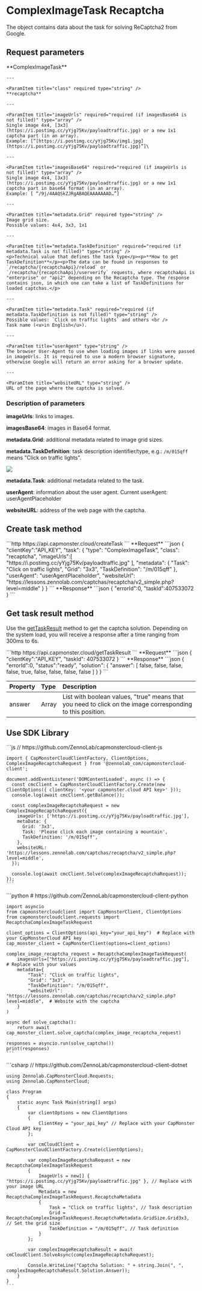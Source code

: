 ﻿---
sidebar_position: 8
sidebar_label: ComplexImageTask Recaptcha
---


# ComplexImageTask Recaptcha

<PriceBlockWrap>
  <PriceBlock title="reCAPTCHA 2 (3x3)" name="recaptcha3x3Image"/>
  <PriceBlock title="reCAPTCHA 2 (3x3)" name="recaptcha3x3DynamicImage"/>
  <PriceBlock title="reCAPTCHA 2 (4x4)" name="recaptcha4x4Image"/>
</PriceBlockWrap>

The object contains data about the task for solving ReCaptcha2 from Google.


## Request parameters
<TabItem value="proxyless" label="RecaptchaV2EnterpriseTaskProxyless (without proxy)" default className="bordered-panel">
    <ParamItem title="type" required type="string" />
    **ComplexImageTask**

    ---

    <ParamItem title="class" required type="string" />
    **recaptcha**

    ---

    <ParamItem title="imageUrls" required="required (if imagesBase64 is not filled)" type="array" />
    Single image 4x4, [3x3](https://i.postimg.cc/yYjg75Kv/payloadtraffic.jpg) or a new 1x1 captcha part (in an array).
    Example: [“[https://i.postimg.cc/yYjg75Kv/img1.jpg](https://i.postimg.cc/yYjg75Kv/payloadtraffic.jpg)”]\

    ---

    <ParamItem title="imagesBase64" required="required (if imageUrls is not filled)" type="array" />
    Single image 4x4, [3x3](https://i.postimg.cc/yYjg75Kv/payloadtraffic.jpg) or a new 1x1 captcha part in base64 format (in an array).
    Example: [ “/9j/4AAQSkZJRgABAQEAAAAAAAD…”]

    ---

    <ParamItem title="metadata.Grid" required type="string" />
    Image grid size.
    Possible values: 4x4, 3x3, 1x1

    ---

    <ParamItem title="metadata.TaskDefinition" required="required (if metadata.Task is not filled)" type="string" />
    <p>Technical value that defines the task type</p><p>**How to get TaskDefinition**</p><p>The data can be found in responses to `/recaptcha/{recaptchaApi}/reload` or `/recaptcha/{recaptchaApi}/userverify` requests, where recaptchaApi is "enterprise" or "api2" depending on the Recaptcha type. The response contains json, in which one can take a list of TaskDefinitions for loaded captchas.</p>

    ---

    <ParamItem title="metadata.Task" required="required (if metadata.TaskDefinition is not filled)" type="string" />
    Possible values: `Click on traffic lights` and others <br />
    Task name (<u>in English</u>).

    ---

    <ParamItem title="userAgent" type="string" />
    The browser User-Agent to use when loading images if links were passed in imageUrls. It is required to use a modern browser signature, otherwise Google will return an error asking for a browser update.

    ---

    <ParamItem title="websiteURL" type="string" />
    URL of the page where the captcha is solved.
</TabItem>

### Description of parameters

**imageUrls**: links to images.

**imagesBase64**: images in Base64 format.

**metadata.Grid**: additional metadata related to image grid sizes.

**metadata.TaskDefinition**: task description identifier/type, e.g.: `/m/015qff` means "Click on traffic lights".

![](./images/recaptcha-click/taskdefinition.png)

**metadata.Task**: additional metadata related to the task.

**userAgent**: information about the user agent. Current userAgent: userAgentPlaceholder

**websiteURL**: address of the web page with the captcha.

## Create task method

<TabItem value="proxyless" label="RecaptchaV2TaskProxyless (without proxy)" default className="method-panel">
	<MethodItem>
		```http
		https://api.capmonster.cloud/createTask
		```
	</MethodItem>
	<MethodDescription>
		**Request**
		```json
		{
		  "clientKey":"API_KEY",
		  "task": {
			"type": "ComplexImageTask",
			"class": "recaptcha",
			"imageUrls":[ "https://i.postimg.cc/yYjg75Kv/payloadtraffic.jpg" ],
			"metadata": {
			  "Task": "Click on traffic lights",
			  "Grid": "3x3",
			  "TaskDefinition": "/m/015qff"
			},
			"userAgent": "userAgentPlaceholder",
			"websiteUrl": "https://lessons.zennolab.com/captchas/recaptcha/v2_simple.php?level=middle"
		  }
		}
		```
		**Response**
		```json
		{
		  "errorId":0,
		  "taskId":407533072
		}
		```
	</MethodDescription>
</TabItem>


## Get task result method
Use the [getTaskResult](../api/methods/get-task-result.md) method to get the captcha solution. Depending on the system load, you will receive a response after a time ranging from 300ms to 6s.

<TabItem value="proxyless" label="GeeTestTaskProxyless (without proxy)" default className="method-panel-full">
	<MethodItem>
		```http
		https://api.capmonster.cloud/getTaskResult
		```
	</MethodItem>
	<MethodDescription>
		**Request**
		```json
		{
		  "clientKey":"API_KEY",
		  "taskId": 407533072
		}
		```
		**Response**
		```json
		{
		  "errorId":0,
		  "status":"ready",
		  "solution": {
			"answer": [ false, false, false, false, true, false, false, false, false ]
		  }
		}
		```
	</MethodDescription>
</TabItem>

<br />

|**Property**|**Type**|**Description**|
| :- | :- | :- |
|answer|Array|List with boolean values, "true" means that you need to click on the image corresponding to this position.|

## Use SDK Library

<Tabs className="full-width-tabs filled-tabs request-tabs" groupId="captcha-type">
  <TabItem value="js" label="JavaScript" default className="method-panel">
    ```js
    // https://github.com/ZennoLab/capmonstercloud-client-js

    import { CapMonsterCloudClientFactory, ClientOptions, ComplexImageRecaptchaRequest } from '@zennolab_com/capmonstercloud-client';

    document.addEventListener('DOMContentLoaded', async () => {
      const cmcClient = CapMonsterCloudClientFactory.Create(new ClientOptions({ clientKey: '<your capmonster.cloud API key>' }));
      console.log(await cmcClient.getBalance());

      const complexImageRecaptchaRequest = new ComplexImageRecaptchaRequest({
        imageUrls: ['https://i.postimg.cc/yYjg75Kv/payloadtraffic.jpg'],
        metaData: {
          Grid: '3x3',
          Task: 'Please click each image containing a mountain',
          TaskDefinition: '/m/015qff',
        },
        websiteURL: 'https://lessons.zennolab.com/captchas/recaptcha/v2_simple.php?level=middle',
      });

      console.log(await cmcClient.Solve(complexImageRecaptchaRequest));
    });
    ```
	
  </TabItem>
  
  <TabItem value="python" label="Python" className="method-panel">
    ```python
    # https://github.com/ZennoLab/capmonstercloud-client-python

    import asyncio
    from capmonstercloudclient import CapMonsterClient, ClientOptions
    from capmonstercloudclient.requests import RecaptchaComplexImageTaskRequest

    client_options = ClientOptions(api_key="your_api_key")  # Replace with your CapMonsterCloud API key
    cap_monster_client = CapMonsterClient(options=client_options)

    complex_image_recaptcha_request = RecaptchaComplexImageTaskRequest(
        imagesUrls=["https://i.postimg.cc/yYjg75Kv/payloadtraffic.jpg"],  # Replace with your values
        metadata={
            "Task": "Click on traffic lights",
            "Grid": "3x3",
            "TaskDefinition": "/m/015qff",
            "websiteUrl": "https://lessons.zennolab.com/captchas/recaptcha/v2_simple.php?level=middle",  # Website with the captcha
        }
    )

    async def solve_captcha():
        return await cap_monster_client.solve_captcha(complex_image_recaptcha_request)

    responses = asyncio.run(solve_captcha())
    print(responses)
    ```
	
  </TabItem>
  
  <TabItem value="csharp" label="C#" className="method-panel">
    ```csharp
    // https://github.com/ZennoLab/capmonstercloud-client-dotnet

    using Zennolab.CapMonsterCloud.Requests;
    using Zennolab.CapMonsterCloud;

    class Program
    {
        static async Task Main(string[] args)
        {
            var clientOptions = new ClientOptions
            {
                ClientKey = "your_api_key" // Replace with your CapMonster Cloud API key
            };

            var cmCloudClient = CapMonsterCloudClientFactory.Create(clientOptions);

            var complexImageRecaptchaRequest = new RecaptchaComplexImageTaskRequest
            {
                ImageUrls = new[] { "https://i.postimg.cc/yYjg75Kv/payloadtraffic.jpg" }, // Replace with your image URL
                Metadata = new RecaptchaComplexImageTaskRequest.RecaptchaMetadata
                {
                    Task = "Click on traffic lights", // Task description
                    Grid = RecaptchaComplexImageTaskRequest.RecaptchaMetadata.GridSize.Grid3x3, // Set the grid size
                    TaskDefinition = "/m/015qff", // Task definition
                }
            };

            var complexImageRecaptchaResult = await cmCloudClient.SolveAsync(complexImageRecaptchaRequest);

            Console.WriteLine("Captcha Solution: " + string.Join(", ", complexImageRecaptchaResult.Solution.Answer));
        }
    }
    ```
	
  </TabItem>
</Tabs>